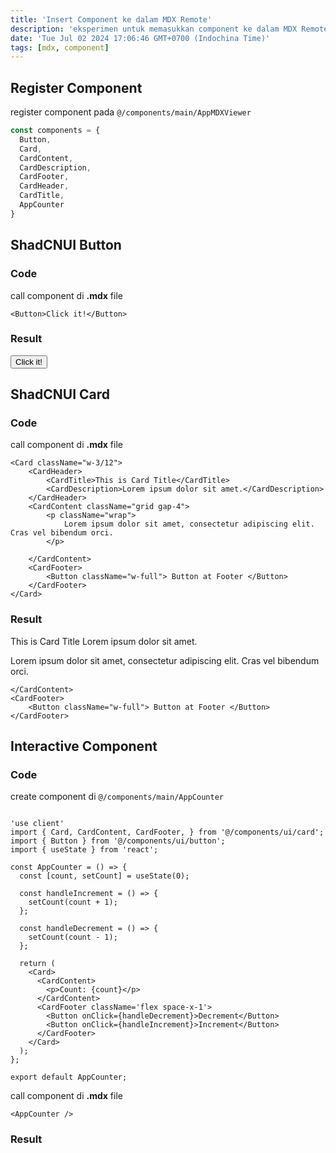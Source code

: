 ```yaml
---
title: 'Insert Component ke dalam MDX Remote'
description: 'eksperimen untuk memasukkan component ke dalam MDX Remote'
date: 'Tue Jul 02 2024 17:06:46 GMT+0700 (Indochina Time)'
tags: [mdx, component]
---
```

## Register Component
register component pada ``@/components/main/AppMDXViewer``
```typescript
const components = { 
  Button,
  Card,
  CardContent,
  CardDescription,
  CardFooter,
  CardHeader,
  CardTitle,
  AppCounter 
}
```
 
## ShadCNUI Button
### Code 
call component di **.mdx** file
```
<Button>Click it!</Button>
```
### Result
<Button>Click it!</Button>

## ShadCNUI Card 
### Code
call component di **.mdx** file
```
<Card className="w-3/12">
    <CardHeader>
        <CardTitle>This is Card Title</CardTitle>
        <CardDescription>Lorem ipsum dolor sit amet.</CardDescription>
    </CardHeader>
    <CardContent className="grid gap-4">
        <p className="wrap">
            Lorem ipsum dolor sit amet, consectetur adipiscing elit. Cras vel bibendum orci.
        </p>
    
    </CardContent>
    <CardFooter>
        <Button className="w-full"> Button at Footer </Button>
    </CardFooter>
</Card>
```

### Result
<Card className="w-3/12">
    <CardHeader>
        <CardTitle>This is Card Title</CardTitle>
        <CardDescription>Lorem ipsum dolor sit amet.</CardDescription>
    </CardHeader>
    <CardContent className="grid gap-4">
        <p className="wrap">
            Lorem ipsum dolor sit amet, consectetur adipiscing elit. Cras vel bibendum orci.
        </p>
    
    </CardContent>
    <CardFooter>
        <Button className="w-full"> Button at Footer </Button>
    </CardFooter>
</Card>

## Interactive Component
### Code
create component di ``@/components/main/AppCounter``
``` 

'use client'
import { Card, CardContent, CardFooter, } from '@/components/ui/card';
import { Button } from '@/components/ui/button';
import { useState } from 'react';

const AppCounter = () => {
  const [count, setCount] = useState(0);

  const handleIncrement = () => {
    setCount(count + 1);
  };

  const handleDecrement = () => {
    setCount(count - 1);
  };

  return (
    <Card>
      <CardContent>
        <p>Count: {count}</p>
      </CardContent>
      <CardFooter className='flex space-x-1'>
        <Button onClick={handleDecrement}>Decrement</Button>
        <Button onClick={handleIncrement}>Increment</Button>
      </CardFooter>
    </Card>
  );
};

export default AppCounter;
```
call component di **.mdx** file
```
<AppCounter />
```

### Result
<AppCounter />